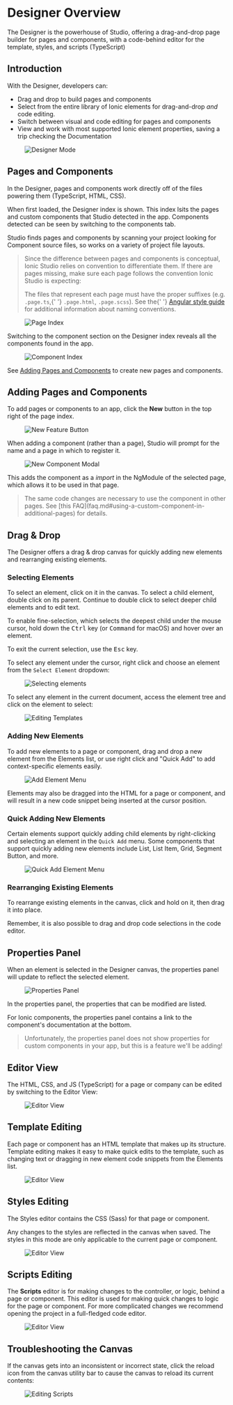 # Designer Overview

The Designer is the powerhouse of Studio, offering a drag-and-drop page builder for pages and components, with a code-behind editor for the template, styles, and scripts (TypeScript)

## Introduction

With the Designer, developers can:

- Drag and drop to build pages and components
- Select from the entire library of Ionic elements for drag-and-drop _and_ code editing.
- Switch between visual and code editing for pages and components
- View and work with most supported Ionic element properties, saving a trip checking the Documentation

<figure>
  <img alt="Designer Mode" src={require('./_assets/img/ss-designer.png').default} />
</figure>

## Pages and Components

In the Designer, pages and components work directly off of the files powering them (TypeScript, HTML, CSS).

When first loaded, the Designer index is shown. This index lsits the pages and custom components that Studio detected in the app. Components detected can be seen by switching to the components tab.

Studio finds pages and components by scanning your project looking for Component source files, so works on a variety of project file layouts.

<blockquote>
  <p>
    Since the difference between pages and components is conceptual, Ionic Studio relies on convention to differentiate
    them. If there are pages missing, make sure each page follows the convention Ionic Studio is expecting:
  </p>
  <p>
    The files that represent each page must have the proper suffixes (e.g. <code>.page.ts</code>,{' '}
    <code>.page.html</code>, <code>.page.scss</code>). See the{' '}
    <a href="https://angular.io/guide/styleguide#naming">Angular style guide</a> for additional information about naming
    conventions.
  </p>
</blockquote>

<figure>
  <img alt="Page Index" src={require('./_assets/img/ss-designer-index.png').default} />
</figure>

Switching to the component section on the Designer index reveals all the components found in the app.

<figure>
  <img alt="Component Index" src={require('./_assets/img/ss-component-index.png').default} />
</figure>

See [Adding Pages and Components](#adding-pages-and-components) to create new pages and components.

## Adding Pages and Components

To add pages or components to an app, click the **New** button in the top right of the page index.

<figure>
  <img alt="New Feature Button" src={require('./_assets/img/ss-new-feature.png').default} />
</figure>

When adding a component (rather than a page), Studio will prompt for the name and a page in which to register it.

<figure>
  <img alt="New Component Modal" src={require('./_assets/img/ss-component-new.png').default} />
</figure>

This adds the component as a _import_ in the NgModule of the selected page, which allows it to be used in that page.

<blockquote>
  The same code changes are necessary to use the component in other pages. See [this
  FAQ](faq.md#using-a-custom-component-in-additional-pages) for details.
</blockquote>

## Drag & Drop

The Designer offers a drag & drop canvas for quickly adding new elements and rearranging existing elements.

### Selecting Elements

To select an element, click on it in the canvas. To select a child element, double click on its parent. Continue to double click to select deeper child elements and to edit text.

To enable fine-selection, which selects the deepest child under the mouse cursor, hold down the <kbd>Ctrl</kbd> key (or <kbd>Command</kbd> for macOS) and hover over an element.

To exit the current selection, use the <kbd>Esc</kbd> key.

To select any element under the cursor, right click and choose an element from the `Select Element` dropdown:

<figure>
  <img alt="Selecting elements" src={require('./_assets/img/ss-select-element-menu.png').default} />
</figure>

To select any element in the current document, access the element tree and click on the element to select:

<figure>
  <img alt="Editing Templates" src={require('./_assets/img/ss-tree-select.png').default} />
</figure>

### Adding New Elements

To add new elements to a page or component, drag and drop a new element from the Elements list, or use right click and "Quick Add" to
add context-specific elements easily.

<figure>
  <img alt="Add Element Menu" src={require('./_assets/img/ss-new-elements.png').default} />
</figure>

Elements may also be dragged into the HTML for a page or component, and will result in a new code snippet being inserted at the cursor position.

### Quick Adding New Elements

Certain elements support quickly adding child elements by right-clicking and selecting an element in the `Quick Add` menu. Some components that support quickly adding new elements include List, List Item, Grid, Segment Button, and more.

<figure>
  <img alt="Quick Add Element Menu" src={require('./_assets/img/ss-quick-add-element-menu.png').default} />
</figure>

### Rearranging Existing Elements

To rearrange existing elements in the canvas, click and hold on it, then drag it into place.

Remember, it is also possible to drag and drop code selections in the code editor.

## Properties Panel

When an element is selected in the Designer canvas, the properties panel will update to reflect the selected element.

<figure>
  <img alt="Properties Panel" src={require('./_assets/img/ss-properties-panel.png').default} />
</figure>

In the properties panel, the properties that can be modified are listed.

For Ionic components, the properties panel contains a link to the component's documentation at the bottom.

<blockquote>
  Unfortunately, the properties panel does not show properties for custom components in your app, but this is a feature
  we'll be adding!
</blockquote>

## Editor View

The HTML, CSS, and JS (TypeScript) for a page or company can be edited by switching to the Editor View:

<figure>
  <img alt="Editor View" src={require('./_assets/img/ss-editor-view.png').default} />
</figure>

## Template Editing

Each page or component has an HTML template that makes up its structure. Template editing makes it easy to make quick edits to the template, such as changing text or dragging in new element code snippets from the Elements list.

<figure>
  <img alt="Editor View" src={require('./_assets/img/ss-editor-template.png').default} />
</figure>

## Styles Editing

The Styles editor contains the CSS (Sass) for that page or component.

Any changes to the styles are reflected in the canvas when saved. The styles in this mode are only applicable to the current page or component.

<figure>
  <img alt="Editor View" src={require('./_assets/img/ss-editor-styles.png').default} />
</figure>

## Scripts Editing

The **Scripts** editor is for making changes to the controller, or logic, behind a page or component. This editor is used for making
quick changes to logic for the page or component. For more complicated changes we recommend opening the project in a full-fledged code editor.

<figure>
  <img alt="Editor View" src={require('./_assets/img/ss-editor-code.png').default} />
</figure>

## Troubleshooting the Canvas

If the canvas gets into an inconsistent or incorrect state, click the reload icon from the canvas utility bar to cause the canvas to reload its current contents:

<figure>
  <img alt="Editing Scripts" src={require('./_assets/img/ss-compose-reload.png').default} />
</figure>
